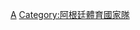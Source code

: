 {{Navbox
|name  = 阿根廷體育國家隊
|title = [[阿根廷|<span style="color:white;">阿根廷</span>]][[國家隊|<span style="color:white;">體育國家隊</span>]]
|state = {{{state|autocollapse}}}
|listclass = hlist
|titlestyle = background:#75AADB; color:white;
|belowstyle= background:#75AADB; color:white
|list1 = 
* 足球
** [[阿根廷國家足球隊|男子]]
** [[阿根廷奧運足球隊|男子U-23]]
** [[阿根廷U20足球隊|男子U-20]]
** [[阿根廷U17足球隊|男子U-17]]
** [[阿根廷國家女子足球隊|女子]]
* [[阿根廷國家羽球隊|羽球]]
* [[阿根廷國家棒球隊|棒球]]
* 籃球
** [[阿根廷國家男子籃球隊|男子]]
** [[阿根廷國家U19男子籃球隊|男子U-19]]
** [[阿根廷國家女子籃球隊|女子]]
* [[阿根廷國家沙灘足球隊|沙灘足球]]
* 板球
** [[阿根廷國家板球隊|男子]]
** [[阿根廷國家女子板球隊|女子]]
* 曲棍球
** [[阿根廷國家曲棍球隊|男子]]
** [[阿根廷國家女子曲棍球隊|女子]]
* 五人制足球
** [[阿根廷國家五人制足球隊|男子]]
* 手球
** [[阿根廷國家手球隊|男子]]
** [[阿根廷國家女子手球隊|女子]]
* 冰球
** [[阿根廷國家冰球隊|男子]]
** [[阿根廷國家女子冰球隊|女子]]
* [[Argentina national inline hockey team|Inline hockey]]
* [[Argentina national polo team|Polo]]
* [[Argentina All Stars|Roller derby]]
* Roller hockey
** [[Argentina national roller hockey team|男子]]
** [[Argentina women's national roller hockey team|女子]]
* 聯盟式橄欖球
** [[阿根廷國家聯盟式橄欖球隊|男子]]
* 橄欖球
** [[阿根廷國家橄欖球隊|15人制]]
** [[阿根廷國家七人制橄欖球隊|7人制]]
* [[阿根廷國家女子壘球隊|壘球]]
* [[阿根廷國家桌球隊|桌球]]
* 壁球
** [[阿根廷國家男子壁球隊|男子]]
** [[阿根廷國家女子壁球隊|女子]]
* 網球
** [[阿根廷台維斯盃代表隊|男子]]
** [[阿根廷聯邦盃代表隊|女子]]
* 排球
** [[阿根廷國家男子排球隊|男子]]
** [[阿根廷國家女子排球隊|女子]]
* 水球
** [[阿根廷國家男子水球隊|男子]]
** [[阿根廷國家女子水球隊|女子]]
|belowclass = hlist
|below  = 
* [[奧林匹克運動會阿根廷代表團|{{color|white|奧運}}]]
* [[帕拉林匹克運動會阿根廷代表團|{{color|white|帕運}}]]
}}<noinclude>
{{collapsible option}}
[[Category:體育國家隊導航模板|A]]
[[Category:阿根廷體育國家隊]]
</noinclude>